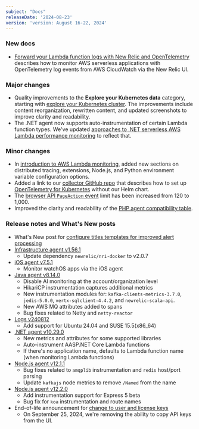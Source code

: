 ```yaml
---
subject: "Docs"
releaseDate: '2024-08-23'
version: 'version: August 16-22, 2024'
---
```


### New docs

* [Forward your Lambda function logs with New Relic and OpenTelemetry](/docs/serverless-function-monitoring/aws-lambda-monitoring/opentelemetry/otel-adot-log-ingestion-serverless) describes how to monitor AWS serverless applications with OpenTelemetry log events from AWS CloudWatch via the New Relic UI.

### Major changes

* Quality improvements to the **Explore your Kubernetes data** category, starting with [explore your Kubernetes cluster](/docs/kubernetes-pixie/kubernetes-integration/understand-use-data/kubernetes-cluster-explorer/). The improvements include content reorganization, rewritten content, and updated screenshots to improve clarity and readability.
* The .NET agent now supports auto-instrumentation of certain Lambda function types. We've updated [approaches to .NET serverless AWS Lambda performance monitoring](/docs/apm/agents/net-agent/getting-started/net-agent-approaches-lambda/#feature-comparison) to reflect that.


### Minor changes

* In [introduction to AWS Lambda monitoring](/docs/serverless-function-monitoring/aws-lambda-monitoring/instrument-lambda-function/introduction-lambda/#configure), added new sections on distributed tracing, extensions, Node.js, and Python environment variable configuration options.
* Added a link to our [collector GitHub repo](https://github.com/newrelic/helm-charts/blob/master/charts/nr-k8s-otel-collector/collector.md) that describes how to set up [OpenTelemetry for Kubernetes](/docs/kubernetes-pixie/kubernetes-integration/installation/k8s-otel/#requirements) without our Helm chart.
* The [browser API `PageAction` event](/docs/browser/new-relic-browser/browser-apis/addpageaction) limit has been increased from 120 to 1,000.
* Improved the clarity and readability of the [PHP agent compatibility table](/docs/apm/agents/php-agent/getting-started/php-agent-compatibility-requirements/#frameworks).   

### Release notes and What's New posts

* What's New post for [configure titles templates for improved alert processing](/whats-new/2024/08/Configure_incident_titles)
* [Infrastructure agent v1.56.1](/docs/release-notes/infrastructure-release-notes/infrastructure-agent-release-notes/new-relic-infrastructure-agent-1561)
    * Update dependency `newrelic/nri-docker` to v2.0.7
* [iOS agent v7.5.1](/docs/release-notes/mobile-release-notes/ios-release-notes/ios-agent-751)
    * Monitor watchOS apps via the iOS agent
* [Java agent v8.14.0](/docs/release-notes/agent-release-notes/java-release-notes/java-agent-8140)
    * Disable AI monitoring at the account/organization level
    * HikariCP instrumentation captures additional metrics
    * New instrumentation modules for: `kafka-clients-metrics-3.7.0`, `jedis-5.0.0`, `vertx-sqlclient-4.4.2`, and `newrelic-scala-api`.
    * New AWS MQ attributes added to spans
    * Bug fixes related to Netty and `netty-reactor` 
* [Logs v240812](/docs/release-notes/logs-release-notes/logs-24-08-12)
    * Add support for Ubuntu 24.04 and SUSE 15.5(x86_64)
* [.NET agent v10.29.0](/docs/release-notes/agent-release-notes/net-release-notes/net-agent-10-29-0)
    * New metrics and attributes for some supported libraries
    * Auto-instrument AASP.NET Core Lambda functions
    * If there's no application name, defaults to Lambda function name (when monitoring Lambda functions)
* [Node.js agent v12.1.1](/docs/release-notes/agent-release-notes/nodejs-release-notes/node-agent-12-1-1)
    * Bug fixes related to `amqplib` instrumentation and `redis` host/port parsing 
    * Update `kafkajs` node metrics to remove `/Named` from the name
* [Node.js agent v12.2.0](/docs/release-notes/agent-release-notes/nodejs-release-notes/node-agent-12-2-0)
    * Add instrumentation support for Express 5 beta
    * Bug fix for `koa` instrumentation and route names
* End-of-life announcement for [change to user and license keys](/eol/2024/08/eol-08-14-24)
    * On September 25, 2024, we're removing the ability to copy API keys from the UI.